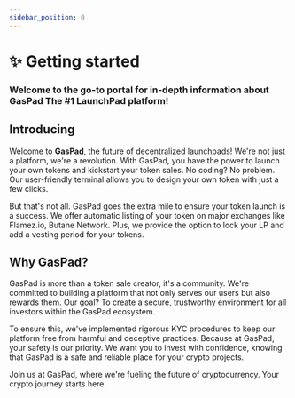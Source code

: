 ```yaml
---
sidebar_position: 0
---
```


# ✨ Getting started

### Welcome to the go-to portal for in-depth information about GasPad The #1 LaunchPad platform!


## Introducing

Welcome to **GasPad**, the future of decentralized launchpads! We're not just a platform, we're a revolution. With GasPad, you have the power to launch your own tokens and kickstart your token sales. No coding? No problem. Our user-friendly terminal allows you to design your own token with just a few clicks. 

But that's not all. GasPad goes the extra mile to ensure your token launch is a success. We offer automatic listing of your token on major exchanges like Flamez.io, Butane Network. Plus, we provide the option to lock your LP and add a vesting period for your tokens.

## Why GasPad?

GasPad is more than a token sale creator, it's a community. We're committed to building a platform that not only serves our users but also rewards them. Our goal? To create a secure, trustworthy environment for all investors within the GasPad ecosystem. 

To ensure this, we've implemented rigorous KYC procedures to keep our platform free from harmful and deceptive practices. Because at GasPad, your safety is our priority. We want you to invest with confidence, knowing that GasPad is a safe and reliable place for your crypto projects. 

Join us at GasPad, where we're fueling the future of cryptocurrency. Your crypto journey starts here.
